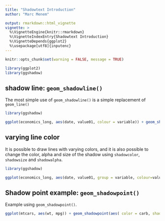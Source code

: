 ```yaml
---
title: "Shadowtext Introduction"
author: "Marc Menem"

output: rmarkdown::html_vignette
vignette: >
  %\VignetteEngine{knitr::rmarkdown}
  %\VignetteIndexEntry{Shadowtext Introduction}
  %\VignetteDepends{ggplot2}
  %\usepackage[utf8]{inputenc}
---
```




```r
knitr::opts_chunk$set(warning = FALSE, message = TRUE)

library(ggplot2)
library(ggshadow)
```



## shadow line: `geom_shadowline()` 

The most simple use of `geom_shadowline()` is a simple replacement of `geom_line()` 

```r
library(ggshadow)

ggplot(economics_long, aes(date, value01, colour = variable)) + geom_shadowline()

```

## varying line color

It is possible to draw lines with varying colors, and it is also possible to change the color, alpha and size of the shadow using `shadowcolor`, `shadowsize` and `shadowalpha`.

```r
library(ggshadow)

ggplot(economics_long, aes(date, value01, group = variable, colour=value01, shadowcolor='grey', shadowalpha=0.5, shadowsize=5*(1-value01))) + geom_shadowline()

```

## Shadow point example: `geom_shadowpoint()` 

Example using `geom_shadowpoint()`.

```r
ggplot(mtcars, aes(wt, mpg)) + geom_shadowpoint(aes( color = carb, shadowcolour = ifelse(vs == 1, 'red', 'blue') ))

```



